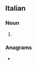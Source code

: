 ==Italian==

===Noun===
{{head|it|noun form|g=f}}

# {{plural of|it|cicala}}

===Anagrams===
* {{anagrams|it|a=acceil|calice|cecali|leccai|leccia}}